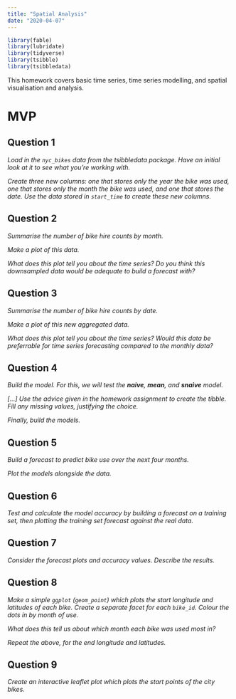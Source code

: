 ```yaml
---
title: "Spatial Analysis"
date: "2020-04-07"
---
```


```r
library(fable)
library(lubridate)
library(tidyverse)
library(tsibble)
library(tsibbledata)
```

This homework covers basic time series, time series modelling, and spatial visualisation and analysis.

# MVP

## Question 1
*Load in the `nyc_bikes` data from the tsibbledata package. Have an initial look at it to see what you’re working with.*

*Create three new columns: one that stores only the year the bike was used, one that stores only the month the bike was used, and one that stores the date. Use the data stored in `start_time` to create these new columns.*

## Question 2
*Summarise the number of bike hire counts by month.*

*Make a plot of this data.*

*What does this plot tell you about the time series? Do you think this downsampled data would be adequate to build a forecast with?*

## Question 3
*Summarise the number of bike hire counts by date.*

*Make a plot of this new aggregated data.*

*What does this plot tell you about the time series? Would this data be preferrable for time series forecasting compared to the monthly data?*

## Question 4
*Build the model. For this, we will test the **naive**, **mean**, and **snaive** model.*

*\[...\] Use the advice given in the homework assignment to create the tibble. Fill any missing values, justifying the choice.*

*Finally, build the models.*

## Question 5
*Build a forecast to predict bike use over the next four months.*

*Plot the models alongside the data.*

## Question 6
*Test and calculate the model accuracy by building a forecast on a training set, then plotting the training set forecast against the real data.*

## Question 7
*Consider the forecast plots and accuracy values. Describe the  results.*

## Question 8
*Make a simple `ggplot` (`geom_point`) which plots the start longitude and latitudes of each bike. Create a separate facet for each `bike_id`. Colour the dots in by month of use.*

*What does this tell us about which month each bike was used most in?*

*Repeat the above, for the end longitude and latitudes.*

## Question 9
*Create an interactive leaflet plot which plots the start points of the city bikes.*
